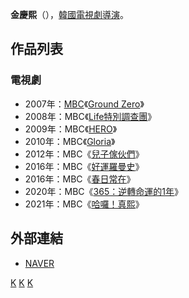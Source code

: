 {{藝人
| 姓名     = 金慶熙
| 類型     = 導演
| 圖片     = 
| 圖片尺寸 = 
| 圖片簡介 = 
| 原名     =  
| 外文名   = 김경희
| 外文     = ko
| 羅馬拼音 = Kim Kyung Hee
| 英文名   = 
| 綽號     = 
| 其他藝名 = 
| 國籍     = {{KOR}}
| 民族     = 
| 籍貫     = 
| 出生日期 = 
| 出生地點 = 
| 職業     = [[導演|導演]]
| 語言     = [[韓語|韓語]]
| 教育程度 = 
| 配偶     = 
| 出身地   = 
| 出道作   = 
| 出道日期 = 2006年
| 代表作   = 
| 活躍年代 = 
| 經紀公司 = [[文化廣播_(韓國)|MBC]]
}}

'''金慶熙'''（{{lang-ko|'''김경희'''}}），[[韓國|韓國]][[電視劇|電視劇]][[導演|導演]]。

== 作品列表 ==
=== 電視劇 ===
*2007年：[[文化廣播_(韓國)|MBC]]《[[Ground_Zero|Ground Zero]]》
*2008年：MBC《[[Life特別調查團|Life特別調查團]]》
*2009年：MBC《[[HERO_(韓國電視劇)|HERO]]》
*2010年：MBC《[[Gloria_(電視劇)|Gloria]]》
*2012年：MBC《[[兒子傢伙們|兒子傢伙們]]》
*2016年：MBC《[[好運羅曼史|好運羅曼史]]》
*2016年：MBC《[[春日常在|春日常在]]》
*2020年：MBC《[[365：逆轉命運的1年|365：逆轉命運的1年]]》
*2021年：MBC《[[哈囉！真熙|哈囉！真熙]]》

== 外部連結 ==
*[http://people.search.naver.com/search.naver?where=nexearch&query=%EA%B9%80%EA%B2%BD%ED%9D%AC&sm=tab_etc&ie=utf8&key=PeopleService&os=161042 NAVER] {{Wayback|url=http://people.search.naver.com/search.naver?where=nexearch&query=%EA%B9%80%EA%B2%BD%ED%9D%AC&sm=tab_etc&ie=utf8&key=PeopleService&os=161042 |date=20190701043629 }}{{ko}}


[[Category:韓國導演|K]]
[[Category:韓國電視劇導演|K]]
[[Category:金姓|K]]